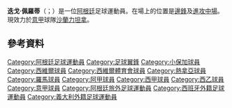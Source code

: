 {{noteTA
|G1=laliga|G2=football|G3=EPL|G4=南美球會|G5=足球|G6=uefa
|T=zh-hans:迭戈·佩羅蒂;zh-hk:迪亞哥·柏洛迪;zh-tw:迪亞哥·柏洛迪;
|1=zh-hans:迭戈·佩羅蒂;zh-hk:迪亞哥·柏洛迪;zh-tw:迪亞哥·柏洛迪;
|2=zh-hans:佩羅蒂;zh-hk:柏洛迪;zh-tw:柏洛迪;
}}
{{Infobox football biography
| name = 迭戈·佩羅蒂<br />''Diego Perotti''
| image = Rus-Arg 2017 (5).jpg
| image_size = 200
| fullname = Diego Perotti
| birth_date = {{birth date and age|1988|7|26|df=y}}
| birth_place = [[阿根廷|阿根廷]][[莫雷諾|莫雷諾]]
| height = {{height|m=1.79}}
|       nickname = 
| currentclub = [[沙勒尼塔納足球俱樂部|沙蘭力坦拿]]
| clubnumber = 88
|       position = [[邊鋒|邊鋒]]、[[進攻中場|進攻中場]]
| youthyears1 = 2000–2002 | youthclubs1 = [[小保加體育會|小保加]]<ref>{{cite web|url=http://www.elgrafico.com.ar/2008/11/17/C-783-diego-perotti-en-boca-me-senti-mal.php|title=Diego Perotti: "En Boca me sentí mal"|trans_title=Diego Perotti: "I felt bad at Boca"|publisher=[[El_Gráfico|El Gráfico]]|language=es|date=17 November 2008|accessdate=20 April 2016|archive-date=2016-04-27|archive-url=https://web.archive.org/web/20160427135311/http://www.elgrafico.com.ar/2008/11/17/C-783-diego-perotti-en-boca-me-senti-mal.php|dead-url=yes}}</ref>
| youthyears2 = 2002–2006 | youthclubs2 = [[Club_Deportivo_Morón|Deportivo Morón]]
| years1 = 2006–2007 | clubs1 = [[Club_Deportivo_Morón|Deportivo Morón]] | caps1 = 34 | goals1 = 5
| years2 = 2007–2009 | clubs2 = [[塞維利亞足球俱樂部|塞維利亞B隊]] | caps2 = 52 | goals2 = 3
| years3 = 2009–2014 | clubs3 = [[塞維利亞足球俱樂部|塞維利亞]] | caps3 = 117 | goals3 = 9
| years4 = 2014 | clubs4 = → [[小保加體育會|小保加]] | caps4 = 2 | goals4 = 0
| years5 = 2014–2016 | clubs5 = [[热那亚板球与足球俱乐部|热那亚]] | caps5 = 43 | goals5 = 5
| years6 = 2016 | clubs6 = → [[羅馬體育俱樂部|羅馬]] | caps6 = 5 | goals6 = 1
| years7 = 2016–2020 | clubs7 = [[羅馬體育俱樂部|羅馬]] | caps7 = 91 | goals7 = 23
| years8 = 2020–2021 | clubs8 = [[費倫巴治體育會|費倫巴治]] | caps8 = 4 | goals8 = 3
| years9 = 2022– | clubs9 = [[沙勒尼塔納足球俱樂部|沙蘭力坦拿]] | caps9 = 0 | goals9 = 0
| nationalyears1 = 2009–2018 | nationalteam1 = [[阿根廷國家足球隊|阿根廷]] | nationalcaps1 = 5 | nationalgoals1 = 0
| club-update = 2 February 2022
| nationalteam-update = 23 March 2018
}}

'''迭戈·佩羅蒂'''（{{lang-es|Diego Perotti}}；{{bd|1988年|7月26日}}）是一位[[阿根廷|阿根廷]]足球運動員。在場上的位置是[[邊鋒|邊鋒]]及[[進攻中場|進攻中場]]。現效力於[[意甲|意甲]]球隊[[沙勒尼塔納足球俱樂部|沙蘭力坦拿]]。

==參考資料==
{{Reflist}}

{{萨勒尼塔纳球员名单}}

{{DEFAULTSORT:Perotti, Diego}}
[[Category:阿根廷足球運動員|Category:阿根廷足球運動員]]
[[Category:足球翼鋒|Category:足球翼鋒]]
[[Category:小保加球員|Category:小保加球員]]
[[Category:西維爾球員|Category:西維爾球員]]
[[Category:西維爾體育會球員|Category:西維爾體育會球員]]
[[Category:熱拿亞球員|Category:熱拿亞球員]]
[[Category:羅馬球員|Category:羅馬球員]]
[[Category:阿甲球員|Category:阿甲球員]]
[[Category:西甲球員|Category:西甲球員]]
[[Category:西乙球員|Category:西乙球員]]
[[Category:意甲球員|Category:意甲球員]]
[[Category:阿根廷旅外足球運動員|Category:阿根廷旅外足球運動員]]
[[Category:西班牙外籍足球運動員|Category:西班牙外籍足球運動員]]
[[Category:義大利外籍足球運動員|Category:義大利外籍足球運動員]]